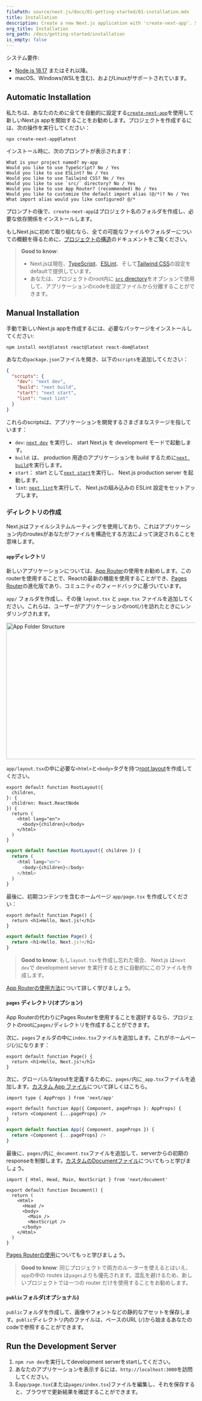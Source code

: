 ```yaml
---
filePath: source/next.js/docs/01-getting-started/01-installation.mdx
title: Installation
description: Create a new Next.js application with 'create-next-app'. Set up TypeScript, styles, and configure your 'next.config.js' file.
org_title: Installation
org_path: /docs/getting-started/installation
is_empty: false
---
```


システム要件:

- [Node.js 18.17](https://nodejs.org/) またはそれ以降。
- macOS、Windows(WSLを含む)、およびLinuxがサポートされています。

## Automatic Installation

私たちは、あなたのために全てを自動的に設定する[`create-next-app`](/ja/javascript/next.js/v14/02-app/02-api-reference/06-create-next-app)を使用して新しいNext.js appを開始することをお勧めします。プロジェクトを作成するには、次の操作を実行してください：

```bash:Terminal
npx create-next-app@latest
```

インストール時に、次のプロンプトが表示されます：

```txt:Terminal
What is your project named? my-app
Would you like to use TypeScript? No / Yes
Would you like to use ESLint? No / Yes
Would you like to use Tailwind CSS? No / Yes
Would you like to use `src/` directory? No / Yes
Would you like to use App Router? (recommended) No / Yes
Would you like to customize the default import alias (@/*)? No / Yes
What import alias would you like configured? @/*
```

プロンプトの後で、`create-next-app`はプロジェクト名のフォルダを作成し、必要な依存関係をインストールします。

もしNext.jsに初めて取り組むなら、全ての可能なファイルやフォルダーについての概観を得るために、[プロジェクトの構造](/ja/javascript/next.js/v14/01-getting-started/02-project-structure)のドキュメントをご覧ください。

> **Good to know**:
>
> - Next.jsは現在、[TypeScript](/ja/javascript/next.js/v14/02-app/01-building-your-application/07-configuring/01-typescript)、[ESLint](/ja/javascript/next.js/v14/02-app/01-building-your-application/07-configuring/02-eslint)、そして[Tailwind CSS](/ja/javascript/next.js/v14/02-app/01-building-your-application/05-styling/02-tailwind-css)の設定をdefaultで提供しています。
> - あなたは、プロジェクトのroot内に [`src` directory](/ja/javascript/next.js/v14/02-app/01-building-your-application/07-configuring/06-src-directory)をオプションで使用して、アプリケーションのcodeを設定ファイルから分離することができます。

## Manual Installation

手動で新しいNext.js appを作成するには、必要なパッケージをインストールしてください:

```bash:Terminal
npm install next@latest react@latest react-dom@latest
```

あなたの`package.json`ファイルを開き、以下の`scripts`を追加してください：

```json:package.json
{
  "scripts": {
    "dev": "next dev",
    "build": "next build",
    "start": "next start",
    "lint": "next lint"
  }
}
```

これらのscriptsは、アプリケーションを開発するさまざまなステージを指しています：

- `dev`: [`next dev`](/ja/javascript/next.js/v14/02-app/02-api-reference/08-next-cli#development) を実行し、 start Next.js を development モードで起動します。
- `build`: は、 production 用途のアプリケーションを build するために[`next build`](/ja/javascript/next.js/v14/02-app/02-api-reference/08-next-cli#build)を実行します。
- `start`： start として[`next start`](/ja/javascript/next.js/v14/02-app/02-api-reference/08-next-cli#production)を実行し、 Next.js production server を起動します。
- `lint`: [`next lint`](/ja/javascript/next.js/v14/02-app/02-api-reference/08-next-cli#lint)を実行して、 Next.jsの組み込みの ESLint 設定をセットアップします。

### ディレクトリの作成

Next.jsはファイルシステムルーティングを使用しており、これはアプリケーション内のroutesがあなたがファイルを構造化する方法によって決定されることを意味します。

#### `app`ディレクトリ

新しいアプリケーションについては、[App Router](/ja/javascript/next.js/v14/02-app)の使用をお勧めします。このrouterを使用することで、Reactの最新の機能を使用することができ、[Pages Router](/ja/javascript/next.js/v14/03-pages)の進化版であり、コミュニティのフィードバックに基づいています。

`app/` フォルダを作成し、その後 `layout.tsx` と `page.tsx` ファイルを追加してください。これらは、ユーザーがアプリケーションのroot(`/`)を訪れたときにレンダリングされます。

<Image
  alt="App Folder Structure"
  srcLight="/docs/light/app-getting-started.png"
  srcDark="/docs/dark/app-getting-started.png"
  width="1600"
  height="363"
/>

`app/layout.tsx`の中に必要な`<html>`と`<body>`タグを持つ[root layout](/ja/javascript/next.js/v14/02-app/01-building-your-application/01-routing/02-pages-and-layouts#root-layout-required)を作成してください。

```tsx:app/layout.tsx
export default function RootLayout({
  children,
}: {
  children: React.ReactNode
}) {
  return (
    <html lang="en">
      <body>{children}</body>
    </html>
  )
}
```

```jsx:app/layout.js
export default function RootLayout({ children }) {
  return (
    <html lang="en">
      <body>{children}</body>
    </html>
  )
}
```

最後に、初期コンテンツを含むホームページ `app/page.tsx` を作成してください：

```tsx:app/page.tsx
export default function Page() {
  return <h1>Hello, Next.js!</h1>
}
```

```jsx:app/page.js
export default function Page() {
  return <h1>Hello, Next.js!</h1>
}
```

> **Good to know**: もし`layout.tsx`を作成し忘れた場合、 Next.js は`next dev`で development server を実行するときに自動的にこのファイルを作成します。

[App Routerの使用方法](/ja/javascript/next.js/v14/02-app/01-building-your-application/01-routing/01-defining-routes)について詳しく学びましょう。

#### `pages` ディレクトリ(オプション)

App Routerの代わりにPages Routerを使用することを選好するなら、プロジェクトのrootに`pages/`ディレクトリを作成することができます。

次に、`pages`フォルダの中に`index.tsx`ファイルを追加します。これがホームページ(`/`)になります：

```tsx:pages/index.tsx
export default function Page() {
  return <h1>Hello, Next.js!</h1>
}
```

次に、グローバルなlayoutを定義するために、`pages/`内に`_app.tsx`ファイルを追加します。[カスタム App ファイル](/ja/javascript/next.js/v14/03-pages/01-building-your-application/01-routing/05-custom-app)について詳しくはこちら。

```tsx:pages/_app.tsx
import type { AppProps } from 'next/app'

export default function App({ Component, pageProps }: AppProps) {
  return <Component {...pageProps} />
}
```

```jsx:pages/_app.js
export default function App({ Component, pageProps }) {
  return <Component {...pageProps} />
}
```

最後に、`pages/`内に`_document.tsx`ファイルを追加して、serverからの初期のresponseを制御します。[カスタムのDocumentファイル](/ja/javascript/next.js/v14/03-pages/01-building-your-application/01-routing/06-custom-document)についてもっと学びましょう。

```tsx:pages/_document.tsx
import { Html, Head, Main, NextScript } from 'next/document'

export default function Document() {
  return (
    <Html>
      <Head />
      <body>
        <Main />
        <NextScript />
      </body>
    </Html>
  )
}
```

[Pages Routerの使用](/ja/javascript/next.js/v14/03-pages/01-building-your-application/01-routing/01-pages-and-layouts)についてもっと学びましょう。

> **Good to know**: 同じプロジェクトで両方のルーターを使えるとはいえ、`app`の中の routes は`pages`よりも優先されます。混乱を避けるため、新しいプロジェクトでは一つの router だけを使用することをお勧めします。

#### `public`フォルダ(オプショナル)

`public`フォルダを作成して、画像やフォントなどの静的なアセットを保存します。`public`ディレクトリ内のファイルは、ベースのURL (`/`)から始まるあなたのcodeで参照することができます。

## Run the Development Server

1. `npm run dev`を実行してdevelopment serverをstartしてください。
2. あなたのアプリケーションを表示するには、`http://localhost:3000`を訪問してください。
3. E`app/page.tsx`(または`pages/index.tsx`)ファイルを編集し、それを保存すると、ブラウザで更新結果を確認することができます。
